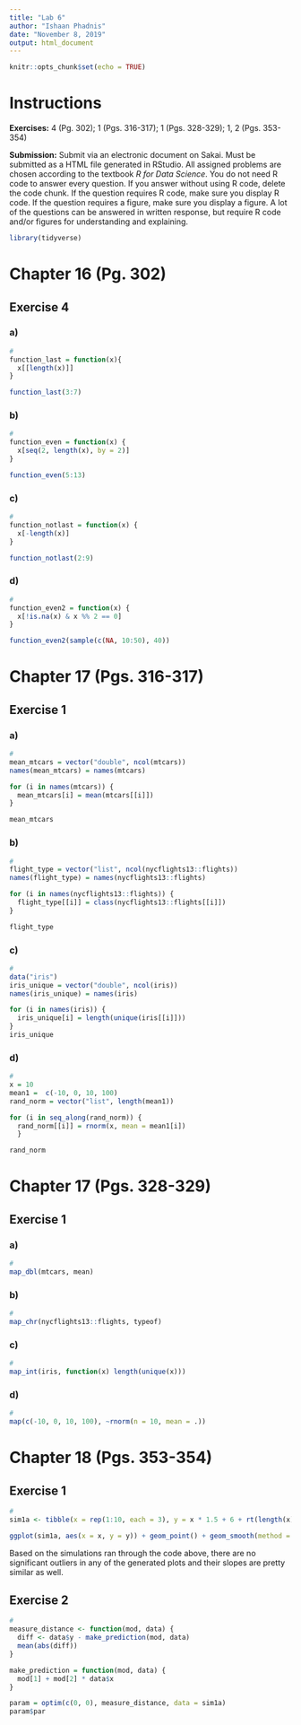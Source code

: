 ---
title: "Lab 6"
author: "Ishaan Phadnis"
date: "November 8, 2019"
output: html_document
---

```{r setup, include=FALSE}
knitr::opts_chunk$set(echo = TRUE)
```

# Instructions

**Exercises:**  4 (Pg. 302); 1 (Pgs. 316-317); 1 (Pgs. 328-329); 1, 2 (Pgs. 353-354)

**Submission:** Submit via an electronic document on Sakai. Must be submitted as a HTML file generated in RStudio. All assigned problems are chosen according to the textbook *R for Data Science*. You do not need R code to answer every question. If you answer without using R code, delete the code chunk. If the question requires R code, make sure you display R code. If the question requires a figure, make sure you display a figure. A lot of the questions can be answered in written response, but require R code and/or figures for understanding and explaining.

```{r, include=FALSE}
library(tidyverse)
```

# Chapter 16 (Pg. 302)

##  Exercise 4

### a)
```{r}
#
function_last = function(x){
  x[[length(x)]]
}

function_last(3:7)
```

### b)
```{r}
#
function_even = function(x) {
  x[seq(2, length(x), by = 2)]
}

function_even(5:13)
```

### c)
```{r}
#
function_notlast = function(x) {
  x[-length(x)]
}

function_notlast(2:9)
```

### d)
```{r}
#
function_even2 = function(x) {
  x[!is.na(x) & x %% 2 == 0]
}

function_even2(sample(c(NA, 10:50), 40))
```

# Chapter 17 (Pgs. 316-317)

##  Exercise 1

### a)
```{r}
#
mean_mtcars = vector("double", ncol(mtcars))
names(mean_mtcars) = names(mtcars)

for (i in names(mtcars)) {
  mean_mtcars[i] = mean(mtcars[[i]])
}

mean_mtcars
```

### b)
```{r}
#
flight_type = vector("list", ncol(nycflights13::flights))
names(flight_type) = names(nycflights13::flights)

for (i in names(nycflights13::flights)) {
  flight_type[[i]] = class(nycflights13::flights[[i]])
}

flight_type
```

### c)
```{r}
#
data("iris")
iris_unique = vector("double", ncol(iris))
names(iris_unique) = names(iris)

for (i in names(iris)) {
  iris_unique[i] = length(unique(iris[[i]]))
}
iris_unique
```

### d)
```{r}
#
x = 10
mean1 =  c(-10, 0, 10, 100)
rand_norm = vector("list", length(mean1))

for (i in seq_along(rand_norm)) {
  rand_norm[[i]] = rnorm(x, mean = mean1[i])
  }

rand_norm
```

# Chapter 17 (Pgs. 328-329)

##  Exercise 1

### a)
```{r}
#
map_dbl(mtcars, mean)
```

### b)
```{r}
#
map_chr(nycflights13::flights, typeof)
```

### c)
```{r}
#
map_int(iris, function(x) length(unique(x)))
```

### d)
```{r}
#
map(c(-10, 0, 10, 100), ~rnorm(n = 10, mean = .))
```

# Chapter 18 (Pgs. 353-354)

##  Exercise 1
```{r}
#
sim1a <- tibble(x = rep(1:10, each = 3), y = x * 1.5 + 6 + rt(length(x), df = 2))

ggplot(sim1a, aes(x = x, y = y)) + geom_point() + geom_smooth(method = "lm", se = FALSE)

```

Based on the simulations ran through the code above, there are no significant outliers in any of the generated plots and their slopes are pretty similar as well. 

##  Exercise 2
```{r}
#
measure_distance <- function(mod, data) {
  diff <- data$y - make_prediction(mod, data)
  mean(abs(diff))
}

make_prediction = function(mod, data) {
  mod[1] + mod[2] * data$x
}

param = optim(c(0, 0), measure_distance, data = sim1a)
param$par

```
